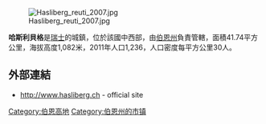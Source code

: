 {{Unreferenced|time=2019-02-25T12:06:30+00:00}}
[[Image:Hasliberg_reuti_2007.jpg|right]]

'''哈斯利貝格'''是[[瑞士|瑞士]]的城鎮，位於該國中西部，由[[伯恩州|伯恩州]]負責管轄，面積41.74平方公里，海拔高度1,082米，2011年人口1,236，人口密度每平方公里30人。

==外部連結==
* http://www.hasliberg.ch{{Wayback|url=http://www.hasliberg.ch/ |date=20200804044336 }} - official site

{{Switzerland-geo-stub}}
{{Authority control}}
[[Category:伯恩高地|Category:伯恩高地]]
[[Category:伯恩州的市镇|Category:伯恩州的市镇]]